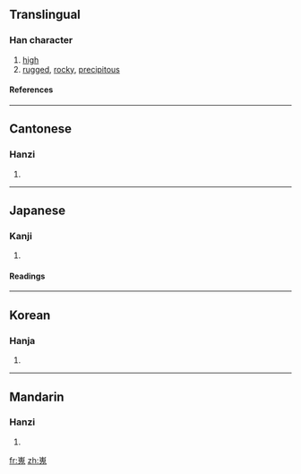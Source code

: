 ==Translingual==
===Han character===
{{Han char|rn=46|rad=山|as=10|sn=13|four=2221<sub>3</sub>|canj=山竹山戈 (UHUI)}}
# [[high]]
# [[rugged]], [[rocky]], [[precipitous]]
====References====
{{Han ref|kx=0317.350|dkj=08355|dj=0618.050|hdz=10787.150|uh=5D6C|ud=23916|bh=DD52|bd=56658}}
----
==Cantonese==
===Hanzi===
{{yue-hanzi|jyut=|y=ngai4}}
# {{defn|Cantonese}}
----
==Japanese==
===Kanji===
{{ja-kanji|grade=|rs=山10}}
# {{defn|Japanese}} 
====Readings====
{{ja-readings|on=[[かい]] (kai), [[がい]] (gai), [[ぎ]] (gi)|kun=[[たかい]] (takai)}}
----
==Korean==
===Hanja===
{{ko-hanja|hangeul=외|rv=oe|mr=oe}}
# {{defn|Korean}}
----
==Mandarin==
===Hanzi===
{{cmn-hanzi|pin=[[wéi]] (wei2)|wg=wei<sup>2</sup>}}
# {{defn|Mandarin}}

[[fr:嵬]]
[[zh:嵬]]